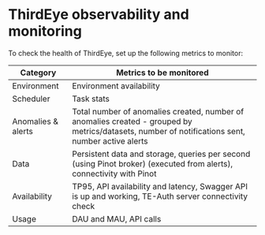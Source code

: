 
# ThirdEye observability and monitoring

To check the health of ThirdEye, set up the following metrics to monitor:

| Category           | Metrics to be monitored                  |
| ------------------ | -----------------------------------      |
| Environment        | Environment availability               |
| Scheduler          | Task stats                             |
| Anomalies & alerts | Total number of anomalies created, number of anomalies created - grouped by metrics/datasets, number of notifications sent, number active alerts |
| Data               | Persistent data and storage, queries per second (using Pinot broker) (executed from alerts), connectivity with Pinot |
| Availability       | TP95, API availability and latency, Swagger API is up and working, TE-Auth server connectivity check |
| Usage              | DAU and MAU, API calls |
